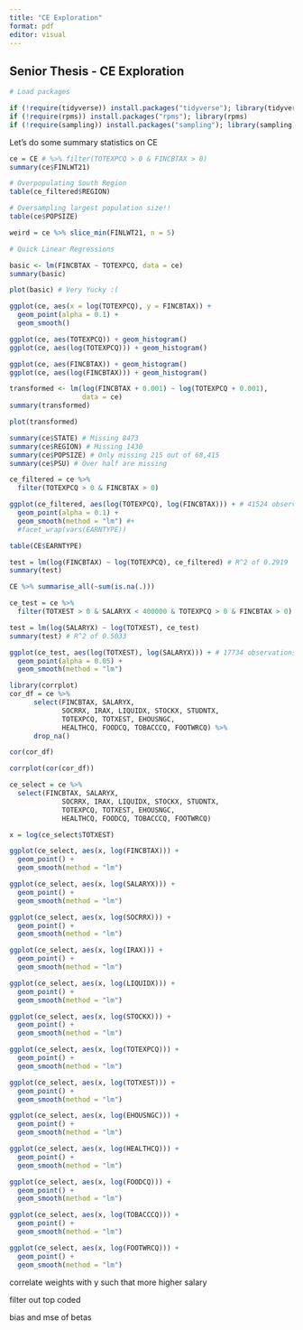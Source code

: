 ```yaml
---
title: "CE Exploration"
format: pdf
editor: visual
---
```


## Senior Thesis - CE Exploration

```r
# Load packages

if (!require(tidyverse)) install.packages("tidyverse"); library(tidyverse)
if (!require(rpms)) install.packages("rpms"); library(rpms)
if (!require(sampling)) install.packages("sampling"); library(sampling)
```

Let's do some summary statistics on CE

```r
ce = CE # %>% filter(TOTEXPCQ > 0 & FINCBTAX > 0)
summary(ce$FINLWT21)

# Overpopulating South Region
table(ce_filtered$REGION)

# Oversampling largest population size!!
table(ce$POPSIZE)

weird = ce %>% slice_min(FINLWT21, n = 5)
```

```r
# Quick Linear Regressions

basic <- lm(FINCBTAX ~ TOTEXPCQ, data = ce)
summary(basic)

plot(basic) # Very Yucky :(

ggplot(ce, aes(x = log(TOTEXPCQ), y = FINCBTAX)) +
  geom_point(alpha = 0.1) + 
  geom_smooth()
```

```r
ggplot(ce, aes(TOTEXPCQ)) + geom_histogram()
ggplot(ce, aes(log(TOTEXPCQ))) + geom_histogram()

ggplot(ce, aes(FINCBTAX)) + geom_histogram()
ggplot(ce, aes(log(FINCBTAX))) + geom_histogram()
```

```r
transformed <- lm(log(FINCBTAX + 0.001) ~ log(TOTEXPCQ + 0.001),
                  data = ce)
summary(transformed)

plot(transformed)
```

```r
summary(ce$STATE) # Missing 8473
summary(ce$REGION) # Missing 1430
summary(ce$POPSIZE) # Only missing 215 out of 68,415
summary(ce$PSU) # Over half are missing
```

```r
ce_filtered = ce %>%
  filter(TOTEXPCQ > 0 & FINCBTAX > 0)

ggplot(ce_filtered, aes(log(TOTEXPCQ), log(FINCBTAX))) + # 41524 observations
  geom_point(alpha = 0.1) + 
  geom_smooth(method = "lm") #+ 
  #facet_wrap(vars(EARNTYPE))

table(CE$EARNTYPE)

test = lm(log(FINCBTAX) ~ log(TOTEXPCQ), ce_filtered) # R^2 of 0.2919
summary(test)
```

```r
CE %>% summarise_all(~sum(is.na(.)))

ce_test = ce %>%
  filter(TOTXEST > 0 & SALARYX < 400000 & TOTEXPCQ > 0 & FINCBTAX > 0) # R^2 is 0.4279 if salary < 200000

test = lm(log(SALARYX) ~ log(TOTXEST), ce_test)
summary(test) # R^2 of 0.5033

ggplot(ce_test, aes(log(TOTXEST), log(SALARYX))) + # 17734 observations
  geom_point(alpha = 0.05) + 
  geom_smooth(method = "lm")
```

```r
library(corrplot)
cor_df = ce %>% 
      select(FINCBTAX, SALARYX,
             SOCRRX, IRAX, LIQUIDX, STOCKX, STUDNTX,
             TOTEXPCQ, TOTXEST, EHOUSNGC,
             HEALTHCQ, FOODCQ, TOBACCCQ, FOOTWRCQ) %>%
      drop_na()

cor(cor_df)

corrplot(cor(cor_df))
```

```r
ce_select = ce %>%
  select(FINCBTAX, SALARYX,
             SOCRRX, IRAX, LIQUIDX, STOCKX, STUDNTX,
             TOTEXPCQ, TOTXEST, EHOUSNGC,
             HEALTHCQ, FOODCQ, TOBACCCQ, FOOTWRCQ)

x = log(ce_select$TOTXEST)

ggplot(ce_select, aes(x, log(FINCBTAX))) + 
  geom_point() + 
  geom_smooth(method = "lm")

ggplot(ce_select, aes(x, log(SALARYX))) + 
  geom_point() + 
  geom_smooth(method = "lm")

ggplot(ce_select, aes(x, log(SOCRRX))) + 
  geom_point() + 
  geom_smooth(method = "lm")

ggplot(ce_select, aes(x, log(IRAX))) + 
  geom_point() + 
  geom_smooth(method = "lm")

ggplot(ce_select, aes(x, log(LIQUIDX))) + 
  geom_point() + 
  geom_smooth(method = "lm")

ggplot(ce_select, aes(x, log(STOCKX))) + 
  geom_point() + 
  geom_smooth(method = "lm")

ggplot(ce_select, aes(x, log(TOTEXPCQ))) + 
  geom_point() + 
  geom_smooth(method = "lm")

ggplot(ce_select, aes(x, log(TOTXEST))) + 
  geom_point() + 
  geom_smooth(method = "lm")

ggplot(ce_select, aes(x, log(EHOUSNGC))) + 
  geom_point() + 
  geom_smooth(method = "lm")

ggplot(ce_select, aes(x, log(HEALTHCQ))) + 
  geom_point() + 
  geom_smooth(method = "lm")

ggplot(ce_select, aes(x, log(FOODCQ))) + 
  geom_point() + 
  geom_smooth(method = "lm")

ggplot(ce_select, aes(x, log(TOBACCCQ))) + 
  geom_point() + 
  geom_smooth(method = "lm")

ggplot(ce_select, aes(x, log(FOOTWRCQ))) + 
  geom_point() + 
  geom_smooth(method = "lm")

```

correlate weights with y such that more higher salary

filter out top coded

bias and mse of betas
